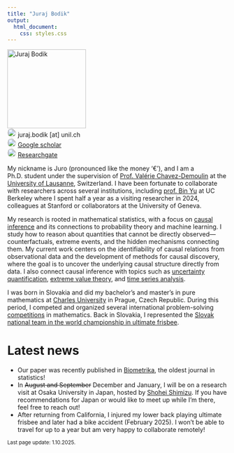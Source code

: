 ---
title: "Juraj Bodik"
output:
  html_document:
    css: styles.css
---

<div class="row">
  <div class="col-md-3">
   <img src="foto.jpg" alt="Juraj Bodik" style="width:180px;">
   <br>
 <img src="email.png" alt="rg" style="width:20px; border-radius:50%;"> juraj.bodik [at] unil.ch
 <br>
 <img src="gs.png" alt="gs" style="width:20px; border-radius:50%;"> [Google scholar](https://scholar.google.com/citations?user=Ip7P8NIAAAAJ&hl=en)
 <br>
 <img src="rg.png" alt="rg" style="width:20px; border-radius:50%;"> [Researchgate](https://www.researchgate.net/profile/Juraj-Bodik)




  </div>
  <div class="col-md-9">

My nickname is Juro (pronounced like the money '€'), and I am a Ph.D. student under the supervision of [Prof. Valérie Chavez-Demoulin](https://wp.unil.ch/hecimpact/people/valerie-chavez-demoulin/) at the [University of Lausanne](https://www.unil.ch/hec/en/home.html), Switzerland. I have been fortunate to collaborate with researchers across several institutions, including [prof. Bin Yu](https://www.stat.berkeley.edu/~yugroup/index.html)
 at UC Berkeley where I spent half a year as a visiting researcher in 2024, colleagues at Stanford or collaborators at the University of Geneva.


My research is rooted in mathematical statistics, with a focus on [causal inference](https://thedecisionlab.com/reference-guide/statistics/casual-inference) and its connections to probability theory and machine learning. I study how to reason about quantities that cannot be directly observed—counterfactuals, extreme events, and the hidden mechanisms connecting them. My current work centers on the identifiability of causal relations from observational data and the development of methods for causal discovery, where the goal is to uncover the underlying causal structure directly from data. I also connect causal inference with topics such as [uncertainty quantification](https://en.wikipedia.org/wiki/Uncertainty_quantification), [extreme value theory](https://en.wikipedia.org/wiki/Extreme_value_theory), and [time series analysis](https://en.wikipedia.org/wiki/Granger_causality).


I was born in Slovakia and did my bachelor's and master's in pure mathematics at [Charles University](https://www.mff.cuni.cz/en) in Prague, Czech Republic. During this period, I competed and organized several international problem-solving [competitions](https://www.imc-math.org.uk/?year=2020&item=info) in mathematics. Back in Slovakia, I represented the [Slovak national team in the world championship in ultimate frisbee](https://wjuc2016.ultimatecentral.com/e/wfdf-2016-world-junior-ultimate-championships).


  </div>
</div>


# Latest news
- Our paper was recently published in [Biometrika](https://academic.oup.com/biomet/advance-article/doi/10.1093/biomet/asaf042/8157876), the oldest  journal in statistics!
- In <del>August and September</del> December and January, I will be on a research visit at Osaka University in Japan, hosted by [Shohei Shimizu](https://www.shimizulab.org/lab). If you have recommendations for Japan or would like to meet up while I’m there, feel free to reach out!
- After returning from California, I injured my lower back playing ultimate frisbee and later had a bike accident (February 2025). I won’t be able to travel for up to a year but am very happy to collaborate remotely!

<small>Last page update: 1.10.2025.</small>


